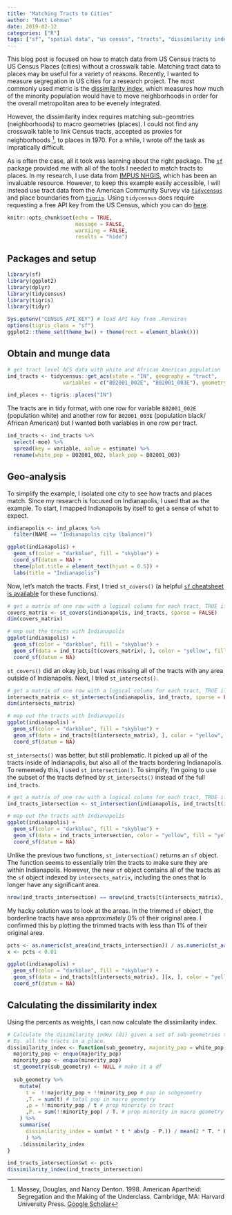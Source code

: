 ```yaml
---
title: "Matching Tracts to Cities"
author: "Matt Lehman"
date: 2019-02-12
categories: ["R"]
tags: ["sf", "spatial data", "us census", "tracts", "dissimilarity index", "r", "rstats", "data science"]
---
```


This blog post is focused on how to match data from US Census tracts to US Census Places (cities) without a crosswalk table. Matching tract data to places may be useful for a variety of reasons. Recently, I wanted to measure segregation in US cities for a research project. The most commonly used metric is the [dissimilarity index](https://www.census.gov/hhes/www/housing/resseg/pdf/app_b.pdf), which measures how much of the minority population would have to move neighborhoods in order for the overall metropolitan area to be evenely integrated.

However, the dissimilarity index requires matching sub-geomtries (neighborhoods) to macro geometries (places). I could not find any crosswalk table to link Census tracts, accepted as proxies for neighborhoods ^[Massey, Douglas, and Nancy Denton. 1998. American Apartheid: Segregation and the Making of the Underclass. Cambridge, MA: Harvard University Press. [Google Scholar](https://scholar.google.com/scholar_lookup?hl=en&publication_year=1998&author=Douglas+Massey&author=Nancy+Denton&title=American+Apartheid%3A+Segregation+and+the+Making+of+the+Underclass)], to places in 1970. For a while, I wrote off the task as impratically difficult. 

As is often the case, all it took was learning about the right package. The [`sf`](https://github.com/r-spatial/sf) package provided me with all of the tools I needed to match tracts to places. In my research, I use data from [IMPUS NHGIS](nhgis.org), which has been an invaluable resource. However, to keep this example easily accessible, I will instead use tract data from the American Community Survey via [`tidycensus`](https://github.com/walkerke/tidycensus) and place boundaries from [`tigris`](https://github.com/walkerke/tigris). Using `tidycensus` does require requesting a free API key from the US Census, which you can do [here](https://api.census.gov/data/key_signup.html). 


```r
knitr::opts_chunk$set(echo = TRUE,
                      message = FALSE,
                      warniing = FALSE, 
                      results = "hide")
```

## Packages and setup

```r
library(sf)
library(ggplot2)
library(dplyr)
library(tidycensus)
library(tigris)
library(tidyr)
```

```r
Sys.getenv("CENSUS_API_KEY") # load API key from .Renviron
options(tigris_class = "sf")
ggplot2::theme_set(theme_bw() + theme(rect = element_blank()))
```

## Obtain and munge data 

```r
# get tract level ACS data with white and African American population
ind_tracts <- tidycensus::get_acs(state = "IN", geography = "tract", 
                  variables = c("B02001_002E", "B02001_003E"), geometry = TRUE)

ind_places <- tigris::places("IN")
```

The tracts are in tidy format, with one row for variable `B02001_002E` (population white) and another row for `B02001_003E` (population black/ African American) but I wanted both variables in one row per tract. 

```r
ind_tracts <- ind_tracts %>% 
  select(-moe) %>% 
  spread(key = variable, value = estimate) %>% 
  rename(white_pop = B02001_002, black_pop = B02001_003)
```

## Geo-analysis

To simplify the example, I isolated one city to see how tracts and places match. Since my research is focused on Indianapolis, I used that as the example. To start, I mapped Indianapolis by itself to get a sense of what to expect.

```r
indianapolis <- ind_places %>% 
  filter(NAME == "Indianapolis city (balance)")

ggplot(indianapolis) +
  geom_sf(color = "darkblue", fill = "skyblue") +
  coord_sf(datum = NA) +
  theme(plot.title = element_text(hjust = 0.5)) +
  labs(title = "Indianapolis")
```

Now, let's match the tracts. First, I tried `st_covers()` (a helpful [`sf` cheatsheet is available](https://github.com/rstudio/cheatsheets/blob/master/sf.pdf) for these functions). 

```r
# get a matrix of one row with a logical column for each tract, TRUE if Indianapolis covers it
covers_matrix <- st_covers(indianapolis, ind_tracts, sparse = FALSE)
dim(covers_matrix)

# map out the tracts with Indianapolis
ggplot(indianapolis) +
  geom_sf(color = "darkblue", fill = "skyblue") +
  geom_sf(data = ind_tracts[t(covers_matrix), ], color = "yellow", fill = "yellow", alpha = 0.2) +
  coord_sf(datum = NA)
```

`st_covers()` did an okay job, but I was missing all of the tracts with any area outside of Indianapolis. Next, I tried `st_intersects()`.

```r
# get a matrix of one row with a logical column for each tract, TRUE if it intersects Indianapolis
intersects_matrix <- st_intersects(indianapolis, ind_tracts, sparse = FALSE)
dim(intersects_matrix)

# map out the tracts with Indianapolis
ggplot(indianapolis) +
  geom_sf(color = "darkblue", fill = "skyblue") +
  geom_sf(data = ind_tracts[t(intersects_matrix), ], color = "yellow", fill = "yellow", alpha = 0.2) +
  coord_sf(datum = NA)
```

`st_intersects()` was better, but still problematic. It picked up all of the tracts inside of Indianapolis, but also all of the tracts bordering Indianapolis. To rememedy this, I used `st_intersection()`. To simplify, I'm going to use the subset of the tracts defined by `st_intersects()` instead of the full `ind_tracts`.

```r
# get a matrix of one row with a logical column for each tract, TRUE if it intersects Indianapolis
ind_tracts_intersection <- st_intersection(indianapolis, ind_tracts[t(intersects_matrix), ])

# map out the tracts with Indianapolis
ggplot(indianapolis) +
  geom_sf(color = "darkblue", fill = "skyblue") +
  geom_sf(data = ind_tracts_intersection, color = "yellow", fill = "yellow", alpha = 0.2) +
  coord_sf(datum = NA)
```

Unlike the previous two functions, `st_intersection()` returns an `sf` object. The function seems to essentially trim the tracts to make sure they are within Indianapolis. However, the new `sf` object contains all of the tracts as the `sf` object indexed by `intersects_matrix`, including the ones that lo longer have any significant area.

```r
nrow(ind_tracts_intersection) == nrow(ind_tracts[t(intersects_matrix), ])
```

My hacky solution was to look at the areas. In the trimmed `sf` object, the borderline tracts have area approximately 0% of their original area. I confirmed this by plotting the trimmed tracts with less than 1% of their original area.

```r
pcts <- as.numeric(st_area(ind_tracts_intersection)) / as.numeric(st_area(ind_tracts[t(intersects_matrix), ]))
x <- pcts < 0.01

ggplot(indianapolis) +
  geom_sf(color = "darkblue", fill = "skyblue") +
  geom_sf(data = ind_tracts[t(intersects_matrix), ][x, ], color = "yellow", fill = "yellow", alpha = 0.2) +
  coord_sf(datum = NA) 
```

## Calculating the dissimilarity index 

Using the percents as weights, I can now calculate the dissimilarity index. 

```r
# Calculate the disimilarity index (di) given a set of sub-geometries that match a macro-level geometry. 
# Eg. all the tracts in a place.
dissimilarity_index <- function(sub_geometry, majority_pop = white_pop, minority_pop = black_pop) {
  majority_pop <- enquo(majority_pop)
  minority_pop <- enquo(minority_pop)
  st_geometry(sub_geometry) <- NULL # make it a df 
  
  sub_geometry %>%
    mutate(
      t =  !!majority_pop + !!minority_pop # pop in subgeometry
      ,T. = sum(t) # total pop in macro geometry
      ,p = !!minority_pop / t # prop minority in tract
      ,P. = sum(!!minority_pop) / T. # prop minority in macro geometry
    ) %>% 
    summarise(
      dissimilarity_index = sum(wt * t * abs(p - P.)) / mean(2 * T. * P. * (1 - P.))
      ) %>% 
    .$dissimilarity_index
}

ind_tracts_intersection$wt <- pcts
dissimilarity_index(ind_tracts_intersection)
```


